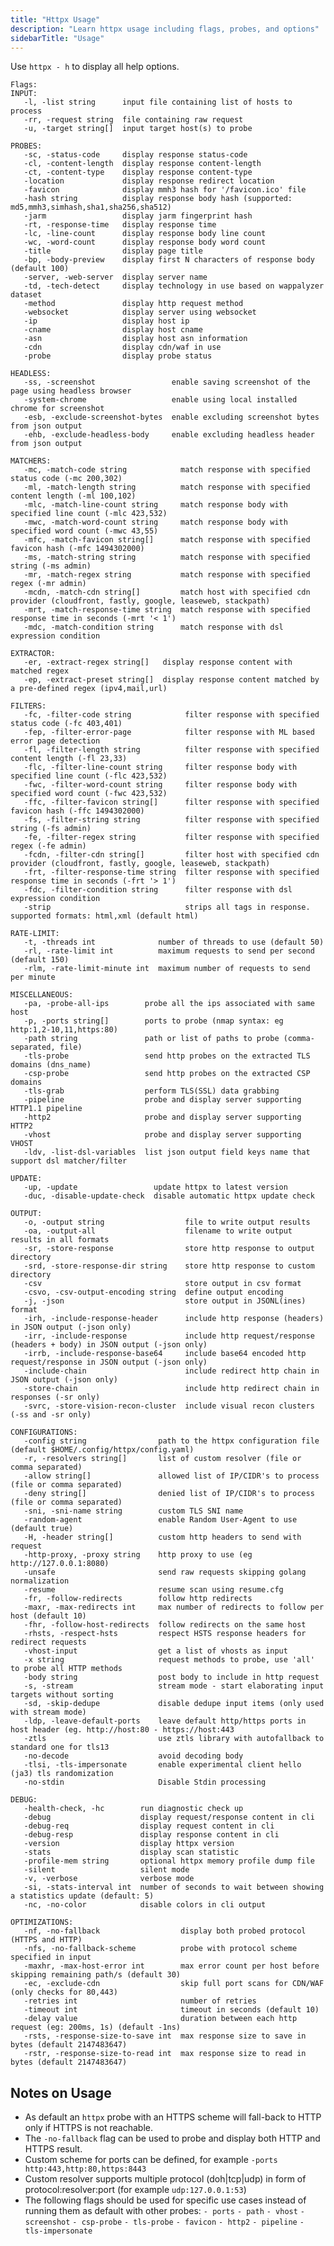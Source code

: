 ```yaml
---
title: "Httpx Usage"
description: "Learn httpx usage including flags, probes, and options"
sidebarTitle: "Usage"
---
```

Use `httpx - h` to display all help options. 

```
Flags:
INPUT:
   -l, -list string      input file containing list of hosts to process
   -rr, -request string  file containing raw request
   -u, -target string[]  input target host(s) to probe

PROBES:
   -sc, -status-code     display response status-code
   -cl, -content-length  display response content-length
   -ct, -content-type    display response content-type
   -location             display response redirect location
   -favicon              display mmh3 hash for '/favicon.ico' file
   -hash string          display response body hash (supported: md5,mmh3,simhash,sha1,sha256,sha512)
   -jarm                 display jarm fingerprint hash
   -rt, -response-time   display response time
   -lc, -line-count      display response body line count
   -wc, -word-count      display response body word count
   -title                display page title
   -bp, -body-preview    display first N characters of response body (default 100)
   -server, -web-server  display server name
   -td, -tech-detect     display technology in use based on wappalyzer dataset
   -method               display http request method
   -websocket            display server using websocket
   -ip                   display host ip
   -cname                display host cname
   -asn                  display host asn information
   -cdn                  display cdn/waf in use
   -probe                display probe status

HEADLESS:
   -ss, -screenshot                 enable saving screenshot of the page using headless browser
   -system-chrome                   enable using local installed chrome for screenshot
   -esb, -exclude-screenshot-bytes  enable excluding screenshot bytes from json output
   -ehb, -exclude-headless-body     enable excluding headless header from json output

MATCHERS:
   -mc, -match-code string            match response with specified status code (-mc 200,302)
   -ml, -match-length string          match response with specified content length (-ml 100,102)
   -mlc, -match-line-count string     match response body with specified line count (-mlc 423,532)
   -mwc, -match-word-count string     match response body with specified word count (-mwc 43,55)
   -mfc, -match-favicon string[]      match response with specified favicon hash (-mfc 1494302000)
   -ms, -match-string string          match response with specified string (-ms admin)
   -mr, -match-regex string           match response with specified regex (-mr admin)
   -mcdn, -match-cdn string[]         match host with specified cdn provider (cloudfront, fastly, google, leaseweb, stackpath)
   -mrt, -match-response-time string  match response with specified response time in seconds (-mrt '< 1')
   -mdc, -match-condition string      match response with dsl expression condition

EXTRACTOR:
   -er, -extract-regex string[]   display response content with matched regex
   -ep, -extract-preset string[]  display response content matched by a pre-defined regex (ipv4,mail,url)

FILTERS:
   -fc, -filter-code string            filter response with specified status code (-fc 403,401)
   -fep, -filter-error-page            filter response with ML based error page detection
   -fl, -filter-length string          filter response with specified content length (-fl 23,33)
   -flc, -filter-line-count string     filter response body with specified line count (-flc 423,532)
   -fwc, -filter-word-count string     filter response body with specified word count (-fwc 423,532)
   -ffc, -filter-favicon string[]      filter response with specified favicon hash (-ffc 1494302000)
   -fs, -filter-string string          filter response with specified string (-fs admin)
   -fe, -filter-regex string           filter response with specified regex (-fe admin)
   -fcdn, -filter-cdn string[]         filter host with specified cdn provider (cloudfront, fastly, google, leaseweb, stackpath)
   -frt, -filter-response-time string  filter response with specified response time in seconds (-frt '> 1')
   -fdc, -filter-condition string      filter response with dsl expression condition
   -strip                              strips all tags in response. supported formats: html,xml (default html)

RATE-LIMIT:
   -t, -threads int              number of threads to use (default 50)
   -rl, -rate-limit int          maximum requests to send per second (default 150)
   -rlm, -rate-limit-minute int  maximum number of requests to send per minute

MISCELLANEOUS:
   -pa, -probe-all-ips        probe all the ips associated with same host
   -p, -ports string[]        ports to probe (nmap syntax: eg http:1,2-10,11,https:80)
   -path string               path or list of paths to probe (comma-separated, file)
   -tls-probe                 send http probes on the extracted TLS domains (dns_name)
   -csp-probe                 send http probes on the extracted CSP domains
   -tls-grab                  perform TLS(SSL) data grabbing
   -pipeline                  probe and display server supporting HTTP1.1 pipeline
   -http2                     probe and display server supporting HTTP2
   -vhost                     probe and display server supporting VHOST
   -ldv, -list-dsl-variables  list json output field keys name that support dsl matcher/filter

UPDATE:
   -up, -update                 update httpx to latest version
   -duc, -disable-update-check  disable automatic httpx update check

OUTPUT:
   -o, -output string                  file to write output results
   -oa, -output-all                    filename to write output results in all formats
   -sr, -store-response                store http response to output directory
   -srd, -store-response-dir string    store http response to custom directory
   -csv                                store output in csv format
   -csvo, -csv-output-encoding string  define output encoding
   -j, -json                           store output in JSONL(ines) format
   -irh, -include-response-header      include http response (headers) in JSON output (-json only)
   -irr, -include-response             include http request/response (headers + body) in JSON output (-json only)
   -irrb, -include-response-base64     include base64 encoded http request/response in JSON output (-json only)
   -include-chain                      include redirect http chain in JSON output (-json only)
   -store-chain                        include http redirect chain in responses (-sr only)
   -svrc, -store-vision-recon-cluster  include visual recon clusters (-ss and -sr only)

CONFIGURATIONS:
   -config string                path to the httpx configuration file (default $HOME/.config/httpx/config.yaml)
   -r, -resolvers string[]       list of custom resolver (file or comma separated)
   -allow string[]               allowed list of IP/CIDR's to process (file or comma separated)
   -deny string[]                denied list of IP/CIDR's to process (file or comma separated)
   -sni, -sni-name string        custom TLS SNI name
   -random-agent                 enable Random User-Agent to use (default true)
   -H, -header string[]          custom http headers to send with request
   -http-proxy, -proxy string    http proxy to use (eg http://127.0.0.1:8080)
   -unsafe                       send raw requests skipping golang normalization
   -resume                       resume scan using resume.cfg
   -fr, -follow-redirects        follow http redirects
   -maxr, -max-redirects int     max number of redirects to follow per host (default 10)
   -fhr, -follow-host-redirects  follow redirects on the same host
   -rhsts, -respect-hsts         respect HSTS response headers for redirect requests
   -vhost-input                  get a list of vhosts as input
   -x string                     request methods to probe, use 'all' to probe all HTTP methods
   -body string                  post body to include in http request
   -s, -stream                   stream mode - start elaborating input targets without sorting
   -sd, -skip-dedupe             disable dedupe input items (only used with stream mode)
   -ldp, -leave-default-ports    leave default http/https ports in host header (eg. http://host:80 - https://host:443
   -ztls                         use ztls library with autofallback to standard one for tls13
   -no-decode                    avoid decoding body
   -tlsi, -tls-impersonate       enable experimental client hello (ja3) tls randomization
   -no-stdin                     Disable Stdin processing

DEBUG:
   -health-check, -hc        run diagnostic check up
   -debug                    display request/response content in cli
   -debug-req                display request content in cli
   -debug-resp               display response content in cli
   -version                  display httpx version
   -stats                    display scan statistic
   -profile-mem string       optional httpx memory profile dump file
   -silent                   silent mode
   -v, -verbose              verbose mode
   -si, -stats-interval int  number of seconds to wait between showing a statistics update (default: 5)
   -nc, -no-color            disable colors in cli output

OPTIMIZATIONS:
   -nf, -no-fallback                  display both probed protocol (HTTPS and HTTP)
   -nfs, -no-fallback-scheme          probe with protocol scheme specified in input 
   -maxhr, -max-host-error int        max error count per host before skipping remaining path/s (default 30)
   -ec, -exclude-cdn                  skip full port scans for CDN/WAF (only checks for 80,443)
   -retries int                       number of retries
   -timeout int                       timeout in seconds (default 10)
   -delay value                       duration between each http request (eg: 200ms, 1s) (default -1ns)
   -rsts, -response-size-to-save int  max response size to save in bytes (default 2147483647)
   -rstr, -response-size-to-read int  max response size to read in bytes (default 2147483647)
   ```

## Notes on Usage

- As default an `httpx` probe with an HTTPS scheme will fall-back to HTTP only if HTTPS is not reachable.
- The `-no-fallback` flag can be used to probe and display both HTTP and HTTPS result.
- Custom scheme for ports can be defined, for example `-ports http:443,http:80,https:8443`
- Custom resolver supports multiple protocol (doh|tcp|udp) in form of protocol:resolver:port (for example `udp:127.0.0.1:53`)
- The following flags should be used for specific use cases instead of running them as default with other probes:
  `- ports`
  `- path`
  `- vhost`
  `- screenshot`
  `- csp-probe`
  `- tls-probe`
  `- favicon`
  `- http2`
  `- pipeline`
  `- tls-impersonate`
